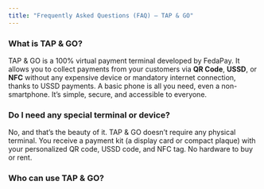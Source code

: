 ```yaml
---
title: "Frequently Asked Questions (FAQ) – TAP & GO"
---
```


### What is TAP & GO?

TAP & GO is a 100% virtual payment terminal developed by FedaPay. It allows you to collect payments from your customers via **QR Code**, **USSD**, or **NFC** without any expensive device or mandatory internet connection, thanks to USSD payments. A basic phone is all you need, even a non-smartphone. It’s simple, secure, and accessible to everyone.

### Do I need any special terminal or device?

No, and that’s the beauty of it. TAP & GO doesn’t require any physical terminal. You receive a payment kit (a display card or compact plaque) with your personalized QR code, USSD code, and NFC tag. No hardware to buy or rent.

### Who can use TAP & GO?

